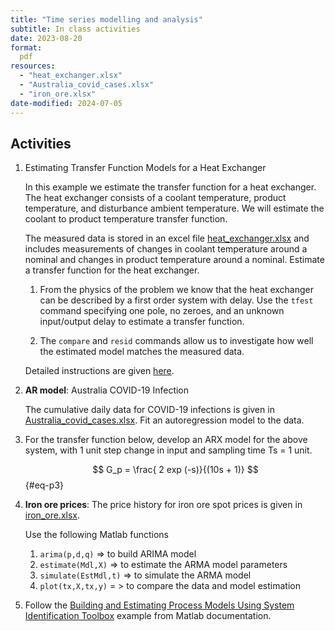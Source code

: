 ```yaml
---
title: "Time series modelling and analysis"
subtitle: In class activities
date: 2023-08-20
format:
  pdf
resources:
  - "heat_exchanger.xlsx"
  - "Australia_covid_cases.xlsx"
  - "iron_ore.xlsx"
date-modified: 2024-07-05
---
```


## Activities

1. Estimating Transfer Function Models for a Heat Exchanger

   In this example we estimate the transfer function for a heat exchanger. The heat exchanger consists of a coolant temperature, product temperature, and disturbance ambient temperature. We will estimate the coolant to product temperature transfer function.

   The measured data is stored in an excel file [heat_exchanger.xlsx](heat_exchanger.xlsx) and includes measurements of changes in coolant temperature around a nominal and changes in product temperature around a nominal. Estimate a transfer function for the heat exchanger. 

   1. From the physics of the problem we know that the heat exchanger can be described by a first order system with delay. Use the `tfest` command specifying one pole, no zeroes, and an unknown input/output delay to estimate a transfer function.
   
   2. The `compare` and `resid` commands allow us to investigate how well the estimated model matches the measured data.
      
   Detailed instructions are given [here](https://au.mathworks.com/help/ident/ug/estimating-transfer-function-models-for-a-heat-exchanger.html). 
   
2. **AR model**: Australia COVID-19 Infection

   The cumulative daily data for COVID-19 infections is given in [Australia_covid_cases.xlsx](Australia_covid_cases.xlsx). Fit an autoregression model to the data. 

3. For the transfer function below, develop an ARX model for the above system, with 1 unit step change in input and sampling time Ts = 1 unit. 
   
   $$
   G_p = \frac{ 2 exp (-s)}{(10s + 1)}
   $${#eq-p3}

4. **Iron ore prices**: The price history for iron ore spot prices is given in [iron_ore.xlsx](iron_ore.xlsx). 

   Use the following Matlab functions
   1. `arima(p,d,q)` => to build ARIMA model
   2. `estimate(Mdl,X)` => to estimate the ARMA model parameters
   3. `simulate(EstMdl,t)` => to simulate the ARMA model
   4. `plot(tx,X,tx,y)` = > to compare the data and model estimation

5. Follow the [Building and Estimating Process Models Using System Identification Toolbox](https://au.mathworks.com/help/ident/ug/building-and-estimating-process-models-using-system-identification-toolbox.html) example from Matlab documentation. 
